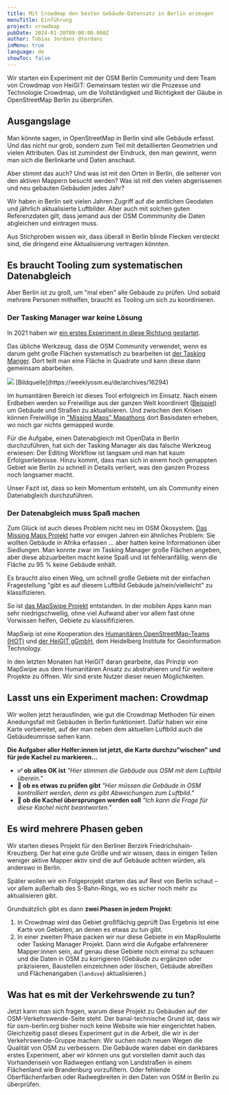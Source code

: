 ```yaml
---
title: Mit Crowdmap den besten Gebäude-Datensatz in Berlin erzeugen
menuTitle: Einführung
project: crowdmap
pubDate: 2024-01-20T09:00:00.000Z
author: Tobias Jordans @tordans
inMenu: true
language: de
showToc: false
---
```

Wir starten ein Experiment mit der OSM Berlin Community und dem Team von Crowdmap von HeiGIT: Gemeinsam testen wir die Prozesse und Technologie Crowdmap, um die Vollständigkeit und Richtigkeit der Gäube in OpenStreetMap Berlin zu überprüfen.

## Ausgangslage

Man könnte sagen, in OpenStreetMap in Berlin sind alle Gebäude erfasst. Und das nicht nur grob, sondern zum Teil mit detaillierten Geometrien und vielen Attributen. Das ist zumindest der Eindruck, den man gewinnt, wenn man sich die Berlinkarte und Daten anschaut.

Aber stimmt das auch? Und was ist mit den Orten in Berlin, die seltener von den aktiven Mappern besucht werden? Was ist mit den vielen abgerissenen und neu gebauten Gebäuden jedes Jahr?

Wir haben in Berlin seit vielen Jahren Zugriff auf die amtlichen Geodaten und jährlich aktualisierte Luftbilder. Aber auch mit solchen guten Referenzdaten gilt, dass jemand aus der OSM Commmunity die Daten abgleichen und eintragen muss.

Aus Stichproben wissen wir, dass überall in Berlin blinde Flecken versteckt sind, die dringend eine Aktualisierung vertragen könnten.

## Es braucht Tooling zum systematischen Datenabgleich

Aber Berlin ist zu groß, um "mal eben" alle Gebäude zu prüfen. Und sobald mehrere Personen mithelfen, braucht es Tooling um sich zu koordinieren.

### Der Tasking Manager war keine Lösung

In 2021 haben wir [ein erstes Experiment in diese Richtung gestartet](https://tasks.openstreetmap.us/projects/279).

Das übliche Werkzeug, dass die OSM Community verwendet, wenn es darum geht große Flächen systematisch zu bearbeiten ist [der Tasking Manger](https://wiki.openstreetmap.org/wiki/Tasking_Manager). Dort teilt man eine Fläche in Quadrate und kann diese dann gemeinsam abarbeiten.

<Image src="https://weeklyosm.eu/wp-content/uploads/2023/02/655_T_all.png" osm_urls={[]}>
  [Bildquelle](https://weeklyosm.eu/de/archives/16294)
</Image>

Im humanitären Bereich ist dieses Tool erfolgreich im Einsatz. Nach einem Erdbeben werden so Freiwillige aus der ganzen Welt koordiniert ([Beispiel](https://tasks.hotosm.org/explore?campaign=Turkey%20and%20Syria%20Earthquake%20Response%20February%202023\&orderBy=priority\&orderByType=ASC)) um Gebäude und Straßen zu aktualisieren. Und zwischen den Krisen können Freiwillige in ["Missing Maps" Mapathons](https://www.aerzte-ohne-grenzen.de/sich-engagieren/veranstaltungen/mapathon) dort Basisdaten erheben, wo noch gar nichts gemapped wurde.

Für die Aufgabe, einen Datenabgleich mit OpenData in Berlin durchzuführen, hat sich der Tasking Manager als das falsche Werkzeug erwiesen: Der Editing Workflow ist langsam und man hat kaum Erfolgserlebnisse. Hinzu kommt, dass man sich in einem hoch gemappten Gebiet wie Berlin zu schnell in Details verliert, was den ganzen Prozess noch langsamer macht.

Unser Fazit ist, dass so kein Momentum entsteht, um als Community einen Datenabgleich durchzuführen.

### Der Datenabgleich muss Spaß machen

Zum Glück ist auch dieses Problem nicht neu im OSM Ökosystem. [Das Missing Maps Projekt](https://www.missingmaps.org/) hatte vor einigen Jahren ein ähnliches Problem: Sie wollten Gebäude in Afrika erfassen … aber hatten keine Informationen über Siedlungen. Man konnte zwar im Tasking Manager große Flächen angeben, aber diese abzuarbeiten macht keine Spaß und ist fehleranfällig, wenn die Fläche zu 95 % keine Gebäude enhält.

Es braucht also einen Weg, um schnell große Gebiete mit der einfachen Fragestellung "gibt es auf diesem Luftbild Gebäude ja/nein/vielleicht" zu klassifizieren.

So ist [das MapSwipe Projekt](https://mapswipe.org/de/) entstanden. In der mobilen Apps kann man sehr niedrigschwellig, ohne viel Aufwand aber vor allem fast ohne Vorwissen helfen, Gebiete zu klassififizieren.

MapSwip ist eine Kooperation des [Humanitären OpenStreetMap-Teams (HOT)](https://www.hotosm.org/) und [der HeiGIT gGmbH](https://heigit.org/de/willkommen/), dem Heidelberg Institute for Geoinformation Technology.

In den letzten Monaten hat HeiGIT daran gearbeite, das Prinzip von MapSwipe aus dem Humanitären Ansatz zu abstrahieren und für weitere Projekte zu öffnen. Wir sind erste Nutzer dieser neuen Möglichkeiten.

## Lasst uns ein Experiment machen: Crowdmap

Wir wollen jetzt herausfinden, wie gut die Crowdmap Methoden für einen Anedungsfall mit Gebäuden in Berlin funktioniert. Dafür haben wir eine Karte vorbereitet, auf der man neben dem aktuellen Luftbild auch die Gebäudeumrisse sehen kann.

**Die Aufgaber aller Helfer:innen ist jetzt, die Karte durchzu"wischen" und für jede Kachel zu markieren…**

* **✅ ob alles OK ist**
  *"Hier stimmen die Gebäude aus OSM mit dem Luftbild überein."*
* **👀 ob es etwas zu prüfen gibt**
  *"Hier müssen die Gebäude in OSM kontrolliert werden, denn es gibt Abweichungen zum Luftbild."*
* **🤷 ob die Kachel übersprungen werden soll**
  *"Ich kann die Frage für diese Kachel nicht beantworten."*

## Es wird mehrere Phasen geben

Wir starten dieses Projekt für den Berliner Berzirk Friedrichshain-Kreuzberg. Der hat eine gute Größe und wir wissen, dass in einigen Teilen weniger aktive Mapper aktiv sind die auf Gebäude achten würden, als anderswo in Berlin.

Später wollen wir ein Folgeprojekt starten das auf Rest von Berlin schaut – vor allem außerhalb des S-Bahn-Rings, wo es sicher noch mehr zu aktualisieren gibt.

Grundsätzlich gibt es dann **zwei Phasen in jedem Projekt**:

1. In Crowdmap wird das Gebiet großflächig geprüft
   Das Ergebnis ist eine Karte von Gebieten, an denen es etwas zu tun gibt.
2. In einer zweiten Phase packen wir nur diese Gebiete in ein MapRoulette oder Tasking Manager Projekt.
   Dann wird die Aufgabe erfahrenerer Mapper:innen sein, auf genau diese Gebiete noch einmal zu schauen und die Daten in OSM zu korrigieren (Gebäude zu ergänzen oder präzisieren, Baustellen einzeichnen oder löschen, Gebäude abreißen und Flächenangaben (`landuse`) aktualisieren.)

## Was hat es mit der Verkehrswende zu tun?

Jetzt kann man sich fragen, warum diese Projekt zu Gebäuden auf der OSM-Verkehrswende-Seite steht. Der banal-technische Grund ist, dass wir für osm-berlin.org bisher noch keine Website wie hier eingerichtet haben. Gleichzeitig passt dieses Experiment gut in die Arbeit, die wir in der Verkehrswende-Gruppe machen: Wir suchen nach neuen Wegen die Qualität von OSM zu verbessern. Die Gebäude waren dabei ein dankbares erstes Experiment, aber wir können uns gut vorstellen damit auch das Vorhandensein von Radwegen entlang von Landstraßen in einem Flächenland wie Brandenburg vorzufiltern. Oder fehlende Oberflächenfarben oder Radwegbreiten in den Daten von OSM in Berlin zu überprüfen.
